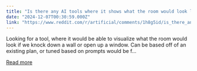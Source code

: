 ```yaml
---
title: "Is there any AI tools where it shows what the room would look like if a wall is knocked down?"
date: "2024-12-07T00:30:59.000Z"
link: "https://www.reddit.com/r/artificial/comments/1h8g5id/is_there_any_ai_tools_where_it_shows_what_the/"
---
```


Looking for a tool, where it would be able to visualize what the room would look if we knock down a wall or open up a window. Can be based off of an existing plan, or tuned based on prompts would be f...

[Read more](https://www.reddit.com/r/artificial/comments/1h8g5id/is_there_any_ai_tools_where_it_shows_what_the/)
